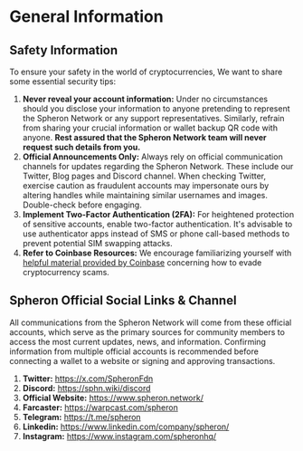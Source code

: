 
# General Information 

## Safety Information 
To ensure your safety in the world of cryptocurrencies, We want to share some essential security tips:

1. **Never reveal your account information:** Under no circumstances should you disclose your information to anyone pretending to represent the Spheron Network or any support representatives. Similarly, refrain from sharing your crucial information or wallet backup QR code with anyone. **Rest assured that the Spheron Network team will never request such details from you.**
2. **Official Announcements Only:** Always rely on official communication channels for updates regarding the Spheron Network. These include our Twitter, Blog pages and Discord channel. When checking Twitter, exercise caution as fraudulent accounts may impersonate ours by altering handles while maintaining similar usernames and images. Double-check before engaging.
3. **Implement Two-Factor Authentication (2FA):** For heightened protection of sensitive accounts, enable two-factor authentication. It's advisable to use authenticator apps instead of SMS or phone call-based methods to prevent potential SIM swapping attacks.
4. **Refer to Coinbase Resources:** We encourage familiarizing yourself with [helpful material provided by Coinbase](https://help.coinbase.com/en/coinbase/privacy-and-security/avoiding-phishing-and-scams/avoiding-cryptocurrency-scams) concerning how to evade cryptocurrency scams.

## Spheron Official Social Links & Channel
All communications from the Spheron Network will come from these official accounts, which serve as the primary sources for community members to access the most current updates, news, and information. Confirming information from multiple official accounts is recommended before connecting a wallet to a website or signing and approving transactions.

1. **Twitter:** https://x.com/SpheronFdn
2. **Discord:** https://sphn.wiki/discord
3. **Official Website:** https://www.spheron.network/
4. **Farcaster:** https://warpcast.com/spheron
5. **Telegram:** https://t.me/spheron
6. **Linkedin:** https://www.linkedin.com/company/spheron/
7. **Instagram:** https://www.instagram.com/spheronhq/

